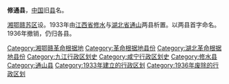 '''修通县'''，[[中国|中国]]旧[[县|县]]名。

[[湘鄂赣苏区|湘鄂赣苏区]]设。1933年由[[江西省_(中華民國)|江西省]][[修水县|修水]]与[[湖北省_(中華民國)|湖北省]][[通山县|通山]]两县析置。以两县首字命名。1936年撤销，仍归各县。

{{中华民国大陆时期行政区划小作品}}
{{DEFAULTSORT:X}}
[[Category:湘鄂赣革命根据地|Category:湘鄂赣革命根据地]]
[[Category:革命根据地县份|Category:革命根据地县份]]
[[Category:湖北革命根据地县份|Category:湖北革命根据地县份]]
[[Category:九江行政区划史|Category:九江行政区划史]]
[[Category:咸宁行政区划史|Category:咸宁行政区划史]]
[[Category:修水县|Category:修水县]]
[[Category:通山县|Category:通山县]]
[[Category:1933年建立的行政区划|Category:1933年建立的行政区划]]
[[Category:1936年废除的行政区划|Category:1936年废除的行政区划]]